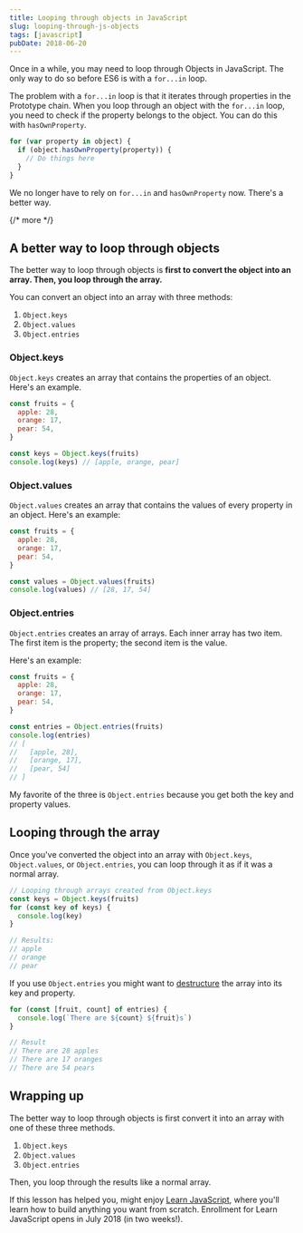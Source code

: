 ```yaml
---
title: Looping through objects in JavaScript
slug: looping-through-js-objects
tags: [javascript]
pubDate: 2018-06-20
---
```


Once in a while, you may need to loop through Objects in JavaScript. The only way to do so before ES6 is with a `for...in` loop.

The problem with a `for...in` loop is that it iterates through properties in the Prototype chain. When you loop through an object with the `for...in` loop, you need to check if the property belongs to the object. You can do this with `hasOwnProperty`.

```js
for (var property in object) {
  if (object.hasOwnProperty(property)) {
    // Do things here
  }
}
```

We no longer have to rely on `for...in` and `hasOwnProperty` now. There's a better way.

{/* more */}

## A better way to loop through objects

The better way to loop through objects is **first to convert the object into an array. Then, you loop through the array.**

You can convert an object into an array with three methods:

1. `Object.keys`
2. `Object.values`
3. `Object.entries`

### Object.keys

`Object.keys` creates an array that contains the properties of an object. Here's an example.

```js
const fruits = {
  apple: 28,
  orange: 17,
  pear: 54,
}

const keys = Object.keys(fruits)
console.log(keys) // [apple, orange, pear]
```

### Object.values

`Object.values` creates an array that contains the values of every property in an object. Here's an example:

```js
const fruits = {
  apple: 28,
  orange: 17,
  pear: 54,
}

const values = Object.values(fruits)
console.log(values) // [28, 17, 54]
```

### Object.entries

`Object.entries` creates an array of arrays. Each inner array has two item. The first item is the property; the second item is the value.

Here's an example:

```js
const fruits = {
  apple: 28,
  orange: 17,
  pear: 54,
}

const entries = Object.entries(fruits)
console.log(entries)
// [
//   [apple, 28],
//   [orange, 17],
//   [pear, 54]
// ]
```

My favorite of the three is `Object.entries` because you get both the key and property values.

## Looping through the array

Once you've converted the object into an array with `Object.keys`, `Object.values`, or `Object.entries`, you can loop through it as if it was a normal array.

```js
// Looping through arrays created from Object.keys
const keys = Object.keys(fruits)
for (const key of keys) {
  console.log(key)
}

// Results:
// apple
// orange
// pear
```

If you use `Object.entries` you might want to [destructure](/blog/es6) the array into its key and property.

```js
for (const [fruit, count] of entries) {
  console.log(`There are ${count} ${fruit}s`)
}

// Result
// There are 28 apples
// There are 17 oranges
// There are 54 pears
```

## Wrapping up

The better way to loop through objects is first convert it into an array with one of these three methods.

1. `Object.keys`
2. `Object.values`
3. `Object.entries`

Then, you loop through the results like a normal array.

If this lesson has helped you, might enjoy [Learn JavaScript](https://learnjavascript.today), where you'll learn how to build anything you want from scratch. Enrollment for Learn JavaScript opens in July 2018 (in two weeks!).
